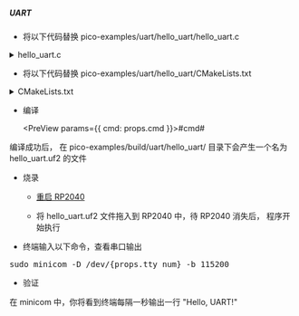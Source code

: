 
##### UART

- 将以下代码替换 pico-examples/uart/hello_uart/hello_uart.c

<details>

<summary>hello_uart.c</summary>

```c

/**
 * Copyright (c) 2020 Raspberry Pi (Trading) Ltd.
 *
 * SPDX-License-Identifier: BSD-3-Clause
 */


#include <stdio.h>
#include "pico/stdlib.h"
#include "hardware/uart.h"

/// \tag::hello_uart[]

#define UART_ID uart0
#define BAUD_RATE 115200

// We are using pins 0 and 1, but see the GPIO function select table in the
// datasheet for information on which other pins can be used.
#define UART_TX_PIN 0
#define UART_RX_PIN 1

int main() {
    // Set up our UART with the required speed.
    uart_init(UART_ID, BAUD_RATE);

    // Set the TX and RX pins by using the function select on the GPIO
    // Set datasheet for more information on function select
    gpio_set_function(UART_TX_PIN, GPIO_FUNC_UART);
    gpio_set_function(UART_RX_PIN, GPIO_FUNC_UART);

    // Use some the various UART functions to send out data
    // In a default system, printf will also output via the default UART

    // Send out a character without any conversions
    uart_putc_raw(UART_ID, 'A');

    // Send out a character but do CR/LF conversions
    uart_putc(UART_ID, 'B');

    // Send out a string, with CR/LF conversions
    while(1) {
        uart_puts(UART_ID, "Hello, UART!\r\n");
        sleep_ms(1000);
    }

}

/// \end::hello_uart[]

```

</details>

- 将以下代码替换 pico-examples/uart/hello_uart/CMakeLists.txt

<details>
<summary>CMakeLists.txt</summary>

```txt

add_executable(hello_uart
        hello_uart.c
        )

# pull in common dependencies
target_link_libraries(hello_uart pico_stdlib)

# create map/bin/hex file etc.
pico_add_extra_outputs(hello_uart)

# add url via pico_set_program_url
example_auto_set_url(hello_uart)

pico_enable_stdio_usb(hello_uart 1)
pico_enable_stdio_uart(hello_uart 1)

```

</details>

- 编译

  <PreView params={{ cmd: props.cmd }}>#cmd#</PreView>

编译成功后， 在 pico-examples/build/uart/hello_uart/ 目录下会产生一个名为 hello_uart.uf2 的文件

- 烧录

  - <a href={props.flash_url}>重启 RP2040</a>

  - 将 hello_uart.uf2 文件拖入到 RP2040 中，待 RP2040 消失后， 程序开始执行

- 终端输入以下命令，查看串口输出

<pre>sudo minicom -D /dev/{props.tty_num} -b 115200</pre>

- 验证

在 minicom 中，你将看到终端每隔一秒输出一行 "Hello, UART!"
